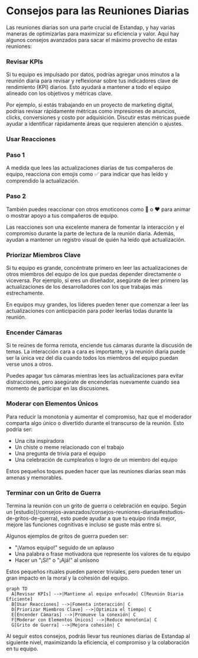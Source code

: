 
# Consejos para las Reuniones Diarias

Las reuniones diarias son una parte crucial de Estandap, y hay varias maneras de optimizarlas para maximizar su eficiencia y valor. Aquí hay algunos consejos avanzados para sacar el máximo provecho de estas reuniones:

### Revisar KPIs

<Callout>
Si tu equipo es impulsado por datos, podrías agregar unos minutos a la reunión diaria para revisar y reflexionar sobre tus indicadores clave de rendimiento (KPI) diarios. Esto ayudará a mantener a todo el equipo alineado con los objetivos y métricas clave.
</Callout>

Por ejemplo, si estás trabajando en un proyecto de marketing digital, podrías revisar rápidamente métricas como impresiones de anuncios, clicks, conversiones y costo por adquisición. Discutir estas métricas puede ayudar a identificar rápidamente áreas que requieren atención o ajustes.

### Usar Reacciones

<Steps>

### Paso 1
A medida que lees las actualizaciones diarias de tus compañeros de equipo, reacciona con emojis como ✅ para indicar que has leído y comprendido la actualización. 

### Paso 2
También puedes reaccionar con otros emoticonos como 👏 o ❤️ para animar o mostrar apoyo a tus compañeros de equipo.

</Steps>

Las reacciones son una excelente manera de fomentar la interacción y el compromiso durante la parte de lectura de la reunión diaria. Además, ayudan a mantener un registro visual de quién ha leído qué actualización.

### Priorizar Miembros Clave

Si tu equipo es grande, concéntrate primero en leer las actualizaciones de otros miembros del equipo de los que puedas depender directamente o viceversa. Por ejemplo, si eres un diseñador, asegúrate de leer primero las actualizaciones de los desarrolladores con los que trabajas más estrechamente.

En equipos muy grandes, los líderes pueden tener que comenzar a leer las actualizaciones con anticipación para poder leerlas todas durante la reunión.

### Encender Cámaras

<Callout>
Si te reúnes de forma remota, enciende tus cámaras durante la discusión de temas. La interacción cara a cara es importante, y la reunión diaria puede ser la única vez del día cuando todos los miembros del equipo puedan verse unos a otros.
</Callout>

Puedes apagar tus cámaras mientras lees las actualizaciones para evitar distracciones, pero asegúrate de encenderlas nuevamente cuando sea momento de participar en las discusiones.

### Moderar con Elementos Únicos

Para reducir la monotonía y aumentar el compromiso, haz que el moderador comparta algo único o divertido durante el transcurso de la reunión. Esto podría ser:

- Una cita inspiradora
- Un chiste o meme relacionado con el trabajo
- Una pregunta de trivia para el equipo
- Una celebración de cumpleaños o logro de un miembro del equipo

Estos pequeños toques pueden hacer que las reuniones diarias sean más amenas y memorables.

### Terminar con un Grito de Guerra

<Callout>
Termina la reunión con un grito de guerra o celebración en equipo. Según un [estudio](/consejos-avanzados/consejos-reuniones-diarias#estudios-de-gritos-de-guerra), esto puede ayudar a que tu equipo rinda mejor, mejore las funciones cognitivas e incluso se guste más entre sí.
</Callout>

Algunos ejemplos de gritos de guerra pueden ser:

- "¡Vamos equipo!" seguido de un aplauso 
- Una palabra o frase motivadora que represente los valores de tu equipo
- Hacer un "¡Sí!" o "¡Ajá!" al unísono

Estos pequeños rituales pueden parecer triviales, pero pueden tener un gran impacto en la moral y la cohesión del equipo.

```mermaid
graph TD
  A[Revisar KPIs] -->|Mantiene al equipo enfocado| C[Reunión Diaria Eficiente]
  B[Usar Reacciones] -->|Fomenta interacción| C
  D[Priorizar Miembros Clave] -->|Optimiza el tiempo| C
  E[Encender Cámaras] -->|Promueve la conexión| C 
  F[Moderar con Elementos Únicos] -->|Reduce monotonía| C
  G[Grito de Guerra] -->|Mejora cohesión| C
```

Al seguir estos consejos, podrás llevar tus reuniones diarias de Estandap al siguiente nivel, maximizando la eficiencia, el compromiso y la colaboración en tu equipo.